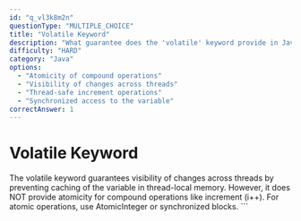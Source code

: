 ```yaml
---
id: "q_vl3k8m2n"
questionType: "MULTIPLE_CHOICE"
title: "Volatile Keyword"
description: "What guarantee does the 'volatile' keyword provide in Java?"
difficulty: "HARD"
category: "Java"
options:
  - "Atomicity of compound operations"
  - "Visibility of changes across threads"
  - "Thread-safe increment operations"
  - "Synchronized access to the variable"
correctAnswer: 1
---
```


# Volatile Keyword

The volatile keyword guarantees visibility of changes across threads by preventing caching of the variable in thread-local memory. However, it does NOT provide atomicity for compound operations like increment (i++). For atomic operations, use AtomicInteger or synchronized blocks.
\`\`\`
